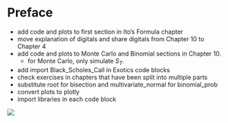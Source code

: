 # Preface {.unnumbered}

::: {.ToDo .unnumbered}

- add code and plots to first section in Ito's Formula chapter 
- move explanation of digitals and share digitals from Chapter 10 to Chapter 4
- add code and plots to Monte Carlo and Binomial sections in Chapter 10.  
  - for Monte Carlo, only simulate $S_T$.
- add import Black_Scholes_Call in Exotics code blocks
- check exercises in chapters that have been split into multiple parts
- substitute root for bisection and multivariate_normal for binomial_prob 
- convert plots to plotly
- import libraries in each code block

:::


    

![](under_construction.jpg)


